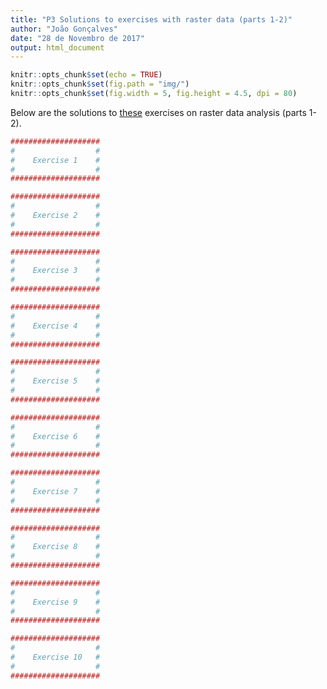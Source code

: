 ```yaml
---
title: "P3 Solutions to exercises with raster data (parts 1-2)"
author: "João Gonçalves"
date: "28 de Novembro de 2017"
output: html_document
---
```


```r

knitr::opts_chunk$set(echo = TRUE)
knitr::opts_chunk$set(fig.path = "img/")
knitr::opts_chunk$set(fig.width = 5, fig.height = 4.5, dpi = 80)

```

Below are the solutions to [these](http://r-exercises.com/2017/12/27/exercises-with-raster-data-parts-1-2/) 
exercises on raster data analysis (parts 1-2).     
         

```r

####################
#                  #
#    Exercise 1    #
#                  #
####################

```

```r

####################
#                  #
#    Exercise 2    #
#                  #
####################

```

```r

####################
#                  #
#    Exercise 3    #
#                  #
####################

```

```r

####################
#                  #
#    Exercise 4    #
#                  #
####################

```

```r

####################
#                  #
#    Exercise 5    #
#                  #
####################

```

```r

####################
#                  #
#    Exercise 6    #
#                  #
####################

```

```r

####################
#                  #
#    Exercise 7    #
#                  #
####################

```

```r

####################
#                  #
#    Exercise 8    #
#                  #
####################

```

```r

####################
#                  #
#    Exercise 9    #
#                  #
####################

```

```r

####################
#                  #
#    Exercise 10   #
#                  #
####################

```

